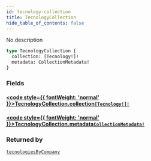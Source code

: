 ```yaml
---
id: tecnology-collection
title: TecnologyCollection
hide_table_of_contents: false
---
```








No description

```graphql
type TecnologyCollection {
  collection: [Tecnology!]!
  metadata: CollectionMetadata!
}
```


### Fields

#### [<code style={{ fontWeight: 'normal' }}>TecnologyCollection.<b>collection</b></code>](#)<Bullet />[`[Tecnology!]!`](/api/graphql/documentation/objects/tecnology) <Badge class="secondary" text="non-null"/> <Badge class="secondary" text="object"/>
> 
> 

#### [<code style={{ fontWeight: 'normal' }}>TecnologyCollection.<b>metadata</b></code>](#)<Bullet />[`CollectionMetadata!`](/api/graphql/documentation/objects/collection-metadata) <Badge class="secondary" text="non-null"/> <Badge class="secondary" text="object"/>
> 
> 



### Returned by

[`tecnologiesByCompany`](/api/graphql/documentation/queries/tecnologies-by-company)  <Badge class="secondary" text="query"/>



